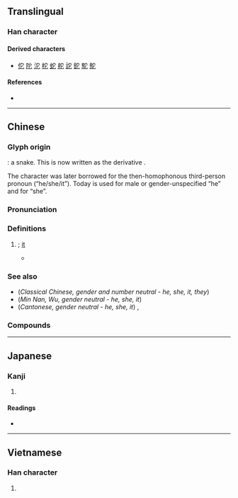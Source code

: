 {{character info/new}}
{{also|牠}}
==Translingual==
{{stroke order|strokes=5}}

===Han character===
{{Han char|rn=40|rad=宀|as=02|sn=5|four=30711|canj=JP|ids=⿱宀匕}}

====Derived characters====
* [[佗]] [[陀]] [[沱]] [[柁]] [[蛇]] [[舵]] [[詑]] [[鉈]] [[駝]] [[鴕]]

====References====
* {{Han ref|kx=0281.140|dkj=07057|dj=0551.140|hdz=20910.030|uh=5B83}}

----

==Chinese==
{{zh-forms}}

===Glyph origin===
{{Han etyl}}
{{liushu|p}}: a snake. This is now written as the derivative {{och-l|蛇}}.

The character was later borrowed for the then-homophonous third-person pronoun (“he/she/it”). Today {{zh-l|他}} is used for male or gender-unspecified “he” and {{zh-l|她}} for “she”.

===Pronunciation===
{{zh-pron
|m=tā
|c=taa1
|h=pfs=thâ
|mn=tho/xm:tô/thaⁿ/xm:tha
|mn_note=tho/tô - literary; thaⁿ/tha - vernacular
|w=1ta
|mc=y
|oc=y
|ma=y
|cat=pron
}}

===Definitions===
{{zh-hanzi}}

# {{n-g|[[third]]-[[person]] [[singular]] [[pronoun]] for [[inanimate]] objects and [[animal]]s}}; [[it]]
#: {{zh-x|它 通過 遙控 工作。|'''It''' works by remote control.}}
#* {{zh-x|狗 餓 了，所以 我們 餵 它。|The dog was hungry, so we fed '''it'''.}}

===See also===
{{cmn-personal pronouns}}
* (''Classical Chinese, gender and number neutral - he, she, it, they'') {{zh-l|其}}
* (''Min Nan, Wu, gender neutral - he, she, it'') {{zh-l|伊}}
* (''Cantonese, gender neutral - he, she, it'') {{zh-l|佢}}, {{zh-l|渠}}

===Compounds===
{{zh-der|它們|之死靡它|磨它子|它山之石，可以為錯}}

{{zh-cat|Beginning}}

----

==Japanese==

===Kanji===
{{ja-kanji|grade=|rs=宀02}}

# {{defn|lang=ja|sort=宀02}}

====Readings====
* {{ja-readings|on=[[た]] (ta), [[しゃ]] (sha)|kun=[[へび]] (hebi)}}

----

==Vietnamese==

===Han character===
{{vi-hantu|[[dà]], [[đà]], [[tha]]|rs=宀02}}

# {{defn|lang=vi|sort=宀02}}